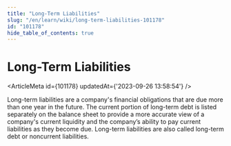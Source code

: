```yaml
---
title: "Long-Term Liabilities"
slug: "/en/learn/wiki/long-term-liabilities-101178"
id: "101178"
hide_table_of_contents: true
---
```



# Long-Term Liabilities

<ArticleMeta id={101178} updatedAt={'2023-09-26 13:58:54'} />
<div className='border-solid border-b border-t-0 my-4 border-[var(--ifm-color-gray-300)]' />

Long-term liabilities are a company's financial obligations that are due more than one year in the future. The current portion of long-term debt is listed separately on the balance sheet to provide a more accurate view of a company's current liquidity and the company’s ability to pay current liabilities as they become due. Long-term liabilities are also called long-term debt or noncurrent liabilities.
